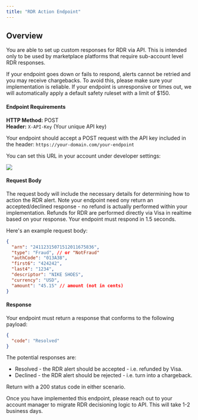 ```yaml
---
title: "RDR Action Endpoint"
---
```


## Overview

You are able to set up custom responses for RDR via API. This is intended only to be used by marketplace platforms that require sub-account level RDR responses.

<Danger>
  If your endpoint goes down or fails to respond, alerts cannot be retried and
  you may receive chargebacks. To avoid this, please make sure your
  implementation is reliable. If your endpoint is unresponsive or times out, we
  will automatically apply a default safety ruleset with a limit of $150.
</Danger>

#### Endpoint Requirements

**HTTP Method:** POST  
**Header:** `X-API-Key` (Your unique API key)

Your endpoint should accept a POST request with the API key included in the header:
`https://your-domain.com/your-endpoint`

You can set this URL in your account under developer settings:

![](/images/reference/rdr_api.png)

#### Request Body

The request body will include the necessary details for determining how to action the RDR alert.
Note your endpoint need ony return an accepted/declined response - no refund is actually performed within your implementation. Refunds for RDR are performed directly via Visa in realtime based on your response. Your endpoint must respond in 1.5 seconds.

Here's an example request body:

```json
{
  "arn": "24112315071512011675836",
  "type": "Fraud", // or "NotFraud"
  "authCode": "013A3B",
  "first6": "424242",
  "last4": "1234",
  "descriptor": "NIKE SHOES",
  "currency": "USD",
  "amount": "45.15" // amount (not in cents)
}
```

#### Response

Your endpoint must return a response that conforms to the following payload:

```json
{
  "code": "Resolved"
}
```

The potential responses are:

- Resolved - the RDR alert should be accepted - i.e. refunded by Visa.
- Declined - the RDR alert should be rejected - i.e. turn into a chargeback.

Return with a 200 status code in either scenario.

<Info>
  Once you have implemented this endpoint, please reach out to your account
  manager to migrate RDR decisioning logic to API. This will take 1-2 business
  days.
</Info>
